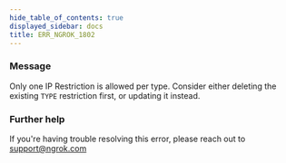 ```yaml
---
hide_table_of_contents: true
displayed_sidebar: docs
title: ERR_NGROK_1802
---
```




### Message

Only one IP Restriction is allowed per type. Consider either deleting the existing `TYPE` restriction first, or updating it instead.

<ErrorDetails error="err_ngrok_1802" />

### Further help

If you're having trouble resolving this error, please reach out to [support@ngrok.com](mailto:support@ngrok.com?subject=Help%20with%20ERR_NGROK_1802)
